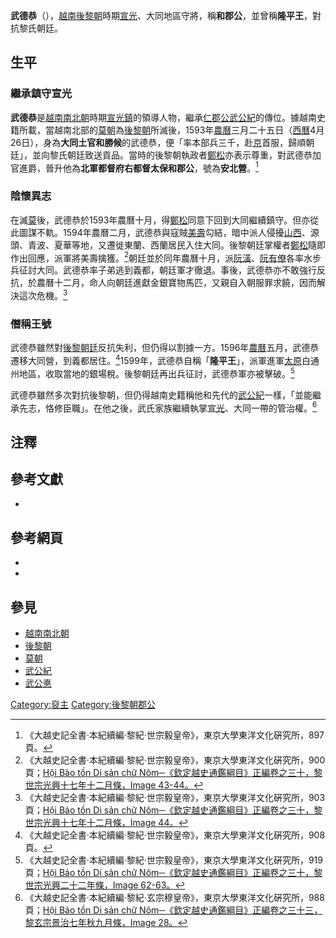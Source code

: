 '''武德恭'''（{{vie|v='''Vũ Đức Cung'''|hn=武德恭}}），[[越南|越南]][[後黎朝|後黎朝]]時期[[宣光鎮|宣光]]、大同地區守將，稱'''和郡公'''，並曾稱'''隆平王'''，對抗黎氏朝廷。

==生平==
===繼承鎮守宣光===
'''武德恭'''是[[越南南北朝|越南南北朝]]時期[[宣光鎮|宣光鎮]]的領導人物，繼承[[武公紀|仁郡公武公紀]]的傳位。據越南史籍所載，當越南北部的[[莫朝|莫朝]]為[[後黎朝|後黎朝]]所滅後，1593年[[農曆|農曆]]三月二十五日（[[西曆|西曆]]4月26日），身為'''大同土官和勝候'''的武德恭，便「率本部兵三千，赴[[昇龍|京]]首服，歸順朝廷」，並向黎氏朝廷致送貢品。當時的後黎朝執政者[[鄭松|鄭松]]亦表示尊重，對武德恭加官進爵，晉升他為'''北軍都督府右都督太保和郡公'''，號為'''安北營'''。<ref>《大越史記全書·本紀續編·黎紀·世宗毅皇帝》，東京大學東洋文化硏究所，897頁。</ref>

===陰懷異志===
在滅[[莫朝|莫]]後，武德恭於1593年農曆十月，得[[鄭松|鄭松]]同意下回到大同繼續鎮守。但亦從此圖謀不軌。1594年農曆二月，武德恭與寇賊[[美壽|美壽]]勾結，暗中派人侵擾[[山西處|山西]]、源頭、青波、夏華等地，又遷徙東蘭、西蘭居民入住大同。後黎朝廷掌權者[[鄭松|鄭松]]隨即作出回應，派軍將美壽擒獲。<ref>《大越史記全書·本紀續編·黎紀·世宗毅皇帝》，東京大學東洋文化硏究所，900頁；[http://www.nomfoundation.org/nlvnpf/index.php?IDcat=2&cat=3&subcat=309&ok= Hội Bảo tồn Di sản chữ Nôm─《欽定越史通鑑綱目》正編卷之三十，黎世宗光興十七年十二月條，Image 43-44。]{{dead link|date=2018年1月 |bot=InternetArchiveBot |fix-attempted=yes }}</ref>朝廷並於同年農曆十月，派[[阮潢|阮潢]]、[[阮有僚|阮有僚]]各率水步兵征討大同。武德恭率子弟逃到義都，朝廷軍才徹退。事後，武德恭亦不敢強行反抗，於農曆十二月，命人向朝廷進獻金銀寶物馬匹，又親自入朝服罪求饒，因而解決這次危機。<ref>《大越史記全書·本紀續編·黎紀·世宗毅皇帝》，東京大學東洋文化硏究所，903頁；[http://www.nomfoundation.org/nlvnpf/index.php?IDcat=2&cat=3&subcat=309&ok= Hội Bảo tồn Di sản chữ Nôm─《欽定越史通鑑綱目》正編卷之三十，黎世宗光興十七年十二月條，Image 44。]{{dead link|date=2018年1月 |bot=InternetArchiveBot |fix-attempted=yes }}</ref>

===僭稱王號===
武德恭雖然對[[後黎朝|後黎朝廷]]反抗失利，但仍得以割據一方。1596年[[農曆|農曆]]五月，武德恭遷移大同營，到義都居住。<ref>《大越史記全書·本紀續編·黎紀·世宗毅皇帝》，東京大學東洋文化硏究所，908頁。</ref>1599年，武德恭自稱「'''隆平王'''」，派軍進軍[[太原处|太原]]白通州地區，收取當地的銀場稅。後黎朝廷再出兵征討，武德恭軍亦被擊破。<ref>《大越史記全書·本紀續編·黎紀·世宗毅皇帝》，東京大學東洋文化硏究所，919頁；[http://www.nomfoundation.org/nlvnpf/index.php?IDcat=2&cat=3&subcat=309&ok= Hội Bảo tồn Di sản chữ Nôm─《欽定越史通鑑綱目》正編卷之三十，黎世宗光興二十二年條，Image 62-63。]{{dead link|date=2018年1月 |bot=InternetArchiveBot |fix-attempted=yes }}</ref>

武德恭雖然多次對抗後黎朝，但仍得越南史籍稱他和先代的[[武公紀|武公紀]]一樣，「並能繼承先志，恪修臣職」。在他之後，武氏家族繼續執掌[[宣光鎮|宣光]]、大同一帶的管治權。<ref>《大越史記全書·本紀續編·黎紀·玄宗穆皇帝》，東京大學東洋文化硏究所，988頁；[http://www.nomfoundation.org/nlvnpf/index.php?IDcat=2&cat=3&subcat=305&ok= Hội Bảo tồn Di sản chữ Nôm─《欽定越史通鑑綱目》正編卷之三十三，黎玄宗景治七年秋九月條，Image 28。]{{dead link|date=2018年1月 |bot=InternetArchiveBot |fix-attempted=yes }}</ref>

==注釋==
{{reflist|2}}

==參考文獻==
<div class="references-small">
*{{ja}}{{cite book|title=《[[大越史記全書|大越史記全書]]》|author=[[吳士連|吳士連]]等|others=[[陳荊和|陳荊和]]編校|publisher=[[東京大學|東京大學]]東洋文化硏究所附屬東洋學文獻センター（[[昭和|昭和]]59－61年）（1984－1986）|language=zh}}
</div>

==參考網頁==
*{{vi}}{{zh}}{{cite web |url= http://www.nomfoundation.org/nlvnpf/index.php?IDcat=2&cat=3&subcat=309&ok |title= Hội Bảo tồn Di sản chữ Nôm─潘清簡等《欽定越史通鑑綱目》正編卷之二十九至三十 }}{{dead link|date=2018年1月 |bot=InternetArchiveBot |fix-attempted=yes }}
*{{vi}}{{zh}}{{cite web |url= http://www.nomfoundation.org/nlvnpf/index.php?IDcat=2&cat=3&subcat=305&ok= |title= Hội Bảo tồn Di sản chữ Nôm─潘清簡等《欽定越史通鑑綱目》正編卷之三十三至三十六 }}{{dead link|date=2018年1月 |bot=InternetArchiveBot |fix-attempted=yes }}

==參見==
*[[越南南北朝|越南南北朝]]
*[[後黎朝|後黎朝]]
*[[莫朝|莫朝]]
*[[武公紀|武公紀]]
*[[武公悳|武公悳]]

{{裒主}}

[[Category:裒主|Category:裒主]]
[[Category:後黎朝郡公|Category:後黎朝郡公]]